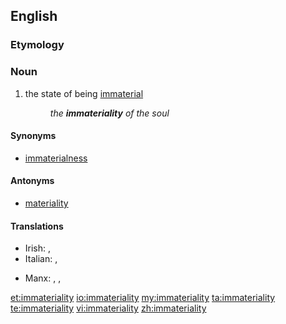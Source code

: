 ==English==

===Etymology===
{{prefix|in|materiality}}

===Noun===
{{en-noun|immaterialities|-}}

# the state of being [[immaterial]]
#: ''the '''immateriality''' of the soul''

====Synonyms====
* [[immaterialness]]

====Antonyms====
* [[materiality]]

====Translations====
{{trans-top|the state of being immaterial}}
* Irish: {{t-|ga|neamhthábhacht|f}}, {{t-|ga|neamhábharthacht|f}}
* Italian: {{t-|it|immaterialità|f}}, {{t-|it|incorporeità|f}}
{{trans-mid}}
* Manx: {{t-|gv|neuchorpoilid|m}}, {{t-|gv|neuheihltys|m}}, {{t-|gv|neuventynys|m}}
{{trans-bottom}}

[[et:immateriality]]
[[io:immateriality]]
[[my:immateriality]]
[[ta:immateriality]]
[[te:immateriality]]
[[vi:immateriality]]
[[zh:immateriality]]